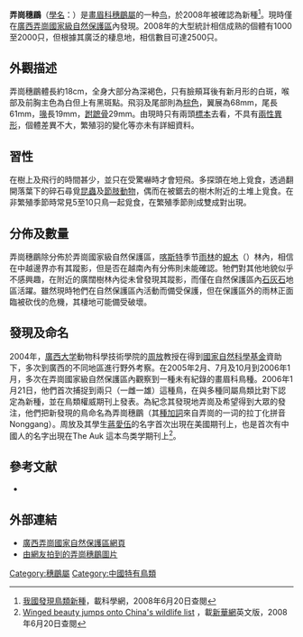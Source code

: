 {{speciesbox
| image = Nonggang Babbler.jpg
| status = VU
| status_system = IUCN3.1
| status_ref = <ref>{{cite iucn|url=https://www.iucnredlist.org/details/22735635/0 |title=''Stachyris nonggangensis'' |author=BirdLife International |author-link=BirdLife International |year=2012 |access-date=26 November 2013|ref=harv}}</ref>
| genus = Stachyris
| species = nonggangensis
| authority = [[周放_(鳥類學家)|Fang]] & [[蔣愛伍|Aiwu]], 2008
| synonyms = }}
'''弄崗穗鶥'''（[[學名|學名]]：''{{lang|la|Stachyris nonggangensis}}''）是[[畫眉科|畫眉科]][[穗鶥屬|穗鶥屬]]的一种[[鸟|鸟]]，於2008年被確認為新種<ref name="sci">[http://www.sciencenet.cn/sbhtmlnews/2008/6/207731.html 我國發現鳥類新種]{{dead link|date=2017年12月 |bot=InternetArchiveBot |fix-attempted=yes }}，載科學網，2008年6月20日查閱</ref>。現時僅在[[廣西|廣西]][[弄崗國家級自然保護區|弄崗國家級自然保護區]]內發現。2008年的大型統計相信成熟的個體有1000至2000只，但根據其廣泛的棲息地，相信數目可達2500只。

== 外觀描述 ==
弄崗穗鶥體長約18cm，全身大部分為深褐色，只有臉頰耳後有新月形的白斑，喉部及前胸主色為白但上有黑斑點。飛羽及尾部則為[[棕色|棕色]]，翼展為68mm，尾長61mm，[[鳥喙|喙]]長19mm，[[跗蹠骨|跗蹠骨]]29mm。由現時只有兩頭[[標本|標本]]去看，不具有[[兩性異形|兩性異形]]，個體差異不大，繁殖羽的變化等亦未有詳細資料。

== 習性 ==
在樹上及飛行的時間甚少，並只在受驚嚇時才會短飛。多探頭在地上覓食，透過翻開落葉下的碎石尋覓[[昆蟲|昆蟲]]及[[節肢動物|節肢動物]]，偶而在被鋸去的樹木附近的土堆上覓食。在非繁殖季節時常見5至10只鳥一起覓食，在繁殖季節則成雙成對出現。

== 分佈及數量 ==
弄崗穗鶥除分佈於弄崗國家級自然保護區，[[喀斯特地形|喀斯特]]季节[[雨林|雨林]]的[[蜆木|蜆木]]（''{{lang|la|Excetrodendron hsiemvu}}''）林內，相信在中越邊界亦有其蹤影，但是否在越南內有分佈則未能確認。牠們對其他地貌似乎不感興趣，在附近的廣闊樹林內從未曾發現其蹤影，而僅在自然保護區內[[石灰石|石灰石]]地區活躍。雖然現時牠們在自然保護區內活動而備受保護，但在保護區外的雨林正面臨被砍伐的危機，其棲地可能備受破壞。

==發現及命名==
2004年，[[廣西大学|廣西大学]]動物科學技術學院的[[周放_(鳥類學家)|周放]]教授在得到[[國家自然科學基金|國家自然科學基金]]資助下，多次到廣西的不同地區進行野外考察。在2005年2月、7月及10月到2006年1月，多次在弄崗國家級自然保護區內觀察到一種未有紀錄的畫眉科鳥種。2006年1月21日，他們首次捕捉到兩只（一雌一雄）這種鳥，在與多種同屬鳥類比對下認定為新種，並在鳥類權威期刊{{le|The Auk}}上發表。為紀念其發現地弄崗及希望得到大眾的發注，他們把新發現的鳥命名為弄崗穗鶥（其[[種加詞|種加詞]]來自弄崗的一词的拉丁化拼音Nonggang）。周放及其學生[[蔣愛伍|蔣愛伍]]的名字首次出現在美國期刊上，也是首次有中國人的名字出現在The Auk 這本鸟类学期刊上<ref>[http://news.xinhuanet.com/english/2008-06/19/content_8397828.htm Winged beauty jumps onto China's wildlife list] {{Wayback|url=http://news.xinhuanet.com/english/2008-06/19/content_8397828.htm |date=20150503062222 }}，載[[新華網|新華網]]英文版，2008年6月20日查閱</ref>。

== 參考文献 ==
<div class="references-small">
*{{cite journal|author=Zhou Fang, Jiang Aiwu|title=A new species of babbler (Timaliidae:Stachyris) from the sino-vietnamese border region of china|journal=The Auk|pages=420-424|date=2008年|volume=125|issue=2|url=http://www.chinabird.org/news/Nonggang_Babbler.pdf|access-date=2008-06-20|archive-date=2021-06-18|archive-url=https://web.archive.org/web/20210618045251/http://www.chinabird.org/news/Nonggang_Babbler.pdf}}
<references />
</div>

== 外部連結 ==
{{wikispecies|Stachyris nonggangensis}}
{{commons category|Stachyris nonggangensis}}
* [https://web.archive.org/web/20080724170421/http://www.gxng.net/smng/Index.asp 廣西弄崗國家自然保護區網頁]
* [http://www.wwfchina.org/bbs/bottomtest.shtm?channelid=7&ddd=551851&id=551851 由網友拍到的弄崗穗鶥圖片]{{dead link|date=2017年12月 |bot=InternetArchiveBot |fix-attempted=yes }}
{{Taxonbar|from=Q1301321}}

[[Category:穗鶥屬|Category:穗鶥屬]]
[[Category:中國特有鳥類|Category:中國特有鳥類]]